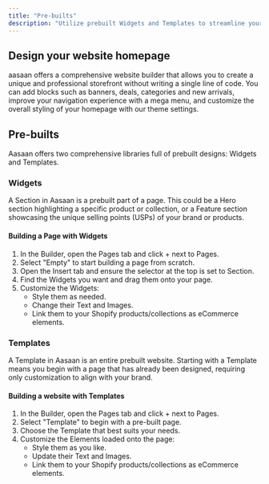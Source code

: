 ```yaml
---
title: "Pre-builts"
description: "Utilize prebuilt Widgets and Templates to streamline your commerce website creation process"
---
```


## Design your website homepage
aasaan offers a comprehensive website builder that allows you to create a unique and professional storefront without writing a single line of code. You can add blocks such as banners, deals, categories and new arrivals, improve your navigation experience with a mega menu, and customize the overall styling of your homepage with our theme settings. 


## Pre-builts

Aasaan offers two comprehensive libraries full of prebuilt designs: Widgets and Templates.

### Widgets

A Section in Aasaan is a prebuilt part of a page. This could be a Hero section highlighting a specific product or collection, or a Feature section showcasing the unique selling points (USPs) of your brand or products.

#### Building a Page with Widgets

1. In the Builder, open the Pages tab and click + next to Pages.
2. Select "Empty" to start building a page from scratch.
3. Open the Insert tab and ensure the selector at the top is set to Section.
4. Find the Widgets you want and drag them onto your page.
5. Customize the Widgets:
    - Style them as needed.
    - Change their Text and Images.
    - Link them to your Shopify products/collections as eCommerce elements.

### Templates

A Template in Aasaan is an entire prebuilt website. Starting with a Template means you begin with a page that has already been designed, requiring only customization to align with your brand.

#### Building a website with Templates

1. In the Builder, open the Pages tab and click + next to Pages.
2. Select "Template" to begin with a pre-built page.
3. Choose the Template that best suits your needs.
4. Customize the Elements loaded onto the page:
    - Style them as you like.
    - Update their Text and Images.
    - Link them to your Shopify products/collections as eCommerce elements.
